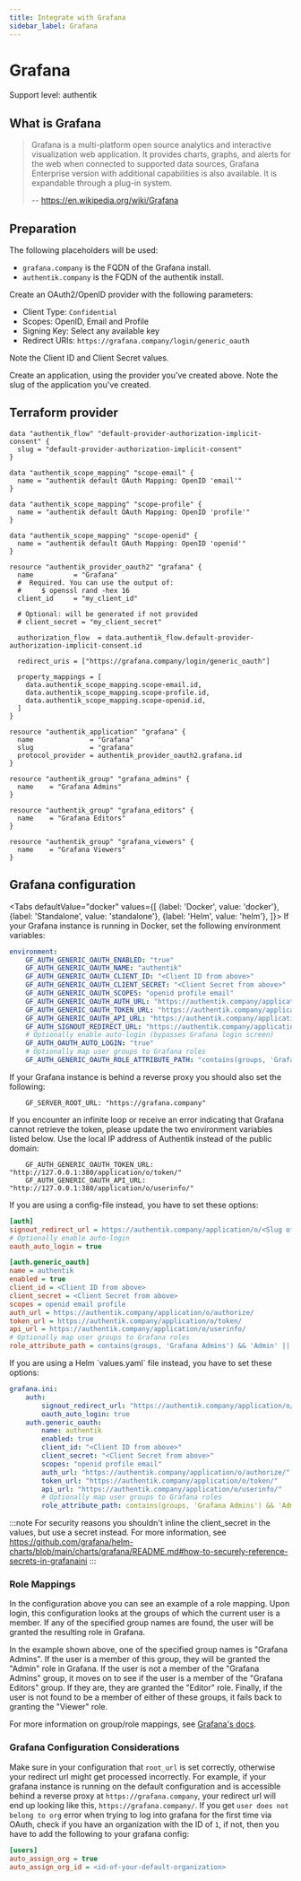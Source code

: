 ```yaml
---
title: Integrate with Grafana
sidebar_label: Grafana
---
```


# Grafana

<span class="badge badge--primary">Support level: authentik</span>

## What is Grafana

> Grafana is a multi-platform open source analytics and interactive visualization web application. It provides charts, graphs, and alerts for the web when connected to supported data sources, Grafana Enterprise version with additional capabilities is also available. It is expandable through a plug-in system.
>
> -- https://en.wikipedia.org/wiki/Grafana

## Preparation

The following placeholders will be used:

-   `grafana.company` is the FQDN of the Grafana install.
-   `authentik.company` is the FQDN of the authentik install.

Create an OAuth2/OpenID provider with the following parameters:

-   Client Type: `Confidential`
-   Scopes: OpenID, Email and Profile
-   Signing Key: Select any available key
-   Redirect URIs: `https://grafana.company/login/generic_oauth`

Note the Client ID and Client Secret values.

Create an application, using the provider you've created above. Note the slug of the application you've created.

## Terraform provider

```hcl
data "authentik_flow" "default-provider-authorization-implicit-consent" {
  slug = "default-provider-authorization-implicit-consent"
}

data "authentik_scope_mapping" "scope-email" {
  name = "authentik default OAuth Mapping: OpenID 'email'"
}

data "authentik_scope_mapping" "scope-profile" {
  name = "authentik default OAuth Mapping: OpenID 'profile'"
}

data "authentik_scope_mapping" "scope-openid" {
  name = "authentik default OAuth Mapping: OpenID 'openid'"
}

resource "authentik_provider_oauth2" "grafana" {
  name          = "Grafana"
  #  Required. You can use the output of:
  #     $ openssl rand -hex 16
  client_id     = "my_client_id"

  # Optional: will be generated if not provided
  # client_secret = "my_client_secret"

  authorization_flow  = data.authentik_flow.default-provider-authorization-implicit-consent.id

  redirect_uris = ["https://grafana.company/login/generic_oauth"]

  property_mappings = [
    data.authentik_scope_mapping.scope-email.id,
    data.authentik_scope_mapping.scope-profile.id,
    data.authentik_scope_mapping.scope-openid.id,
  ]
}

resource "authentik_application" "grafana" {
  name              = "Grafana"
  slug              = "grafana"
  protocol_provider = authentik_provider_oauth2.grafana.id
}

resource "authentik_group" "grafana_admins" {
  name    = "Grafana Admins"
}

resource "authentik_group" "grafana_editors" {
  name    = "Grafana Editors"
}

resource "authentik_group" "grafana_viewers" {
  name    = "Grafana Viewers"
}

```

## Grafana configuration


<Tabs
  defaultValue="docker"
  values={[
    {label: 'Docker', value: 'docker'},
    {label: 'Standalone', value: 'standalone'},
    {label: 'Helm', value: 'helm'},
  ]}>
  <TabItem value="docker">
If your Grafana instance is running in Docker, set the following environment variables:

```yaml
environment:
    GF_AUTH_GENERIC_OAUTH_ENABLED: "true"
    GF_AUTH_GENERIC_OAUTH_NAME: "authentik"
    GF_AUTH_GENERIC_OAUTH_CLIENT_ID: "<Client ID from above>"
    GF_AUTH_GENERIC_OAUTH_CLIENT_SECRET: "<Client Secret from above>"
    GF_AUTH_GENERIC_OAUTH_SCOPES: "openid profile email"
    GF_AUTH_GENERIC_OAUTH_AUTH_URL: "https://authentik.company/application/o/authorize/"
    GF_AUTH_GENERIC_OAUTH_TOKEN_URL: "https://authentik.company/application/o/token/"
    GF_AUTH_GENERIC_OAUTH_API_URL: "https://authentik.company/application/o/userinfo/"
    GF_AUTH_SIGNOUT_REDIRECT_URL: "https://authentik.company/application/o/<Slug of the application from above>/end-session/"
    # Optionally enable auto-login (bypasses Grafana login screen)
    GF_AUTH_OAUTH_AUTO_LOGIN: "true"
    # Optionally map user groups to Grafana roles
    GF_AUTH_GENERIC_OAUTH_ROLE_ATTRIBUTE_PATH: "contains(groups, 'Grafana Admins') && 'Admin' || contains(groups, 'Grafana Editors') && 'Editor' || 'Viewer'"
```

If your Grafana instance is behind a reverse proxy you should also set the following:

```
    GF_SERVER_ROOT_URL: "https://grafana.company"
```

If you encounter an infinite loop or receive an error indicating that Grafana cannot retrieve the token, please update the two environment variables listed below. Use the local IP address of Authentik instead of the public domain:

```
    GF_AUTH_GENERIC_OAUTH_TOKEN_URL: "http://127.0.0.1:380/application/o/token/"
    GF_AUTH_GENERIC_OAUTH_API_URL: "http://127.0.0.1:380/application/o/userinfo/"
```

  </TabItem>
  <TabItem value="standalone">
If you are using a config-file instead, you have to set these options:

```ini
[auth]
signout_redirect_url = https://authentik.company/application/o/<Slug of the application from above>/end-session/
# Optionally enable auto-login
oauth_auto_login = true

[auth.generic_oauth]
name = authentik
enabled = true
client_id = <Client ID from above>
client_secret = <Client Secret from above>
scopes = openid email profile
auth_url = https://authentik.company/application/o/authorize/
token_url = https://authentik.company/application/o/token/
api_url = https://authentik.company/application/o/userinfo/
# Optionally map user groups to Grafana roles
role_attribute_path = contains(groups, 'Grafana Admins') && 'Admin' || contains(groups, 'Grafana Editors') && 'Editor' || 'Viewer'
```

  </TabItem>
  <TabItem value="helm">
If you are using a Helm `values.yaml` file instead, you have to set these options:

```yaml
grafana.ini:
    auth:
        signout_redirect_url: "https://authentik.company/application/o/<Slug of the application from above>/end-session/"
        oauth_auto_login: true
    auth.generic_oauth:
        name: authentik
        enabled: true
        client_id: "<Client ID from above>"
        client_secret: "<Client Secret from above>"
        scopes: "openid profile email"
        auth_url: "https://authentik.company/application/o/authorize/"
        token_url: "https://authentik.company/application/o/token/"
        api_url: "https://authentik.company/application/o/userinfo/"
        # Optionally map user groups to Grafana roles
        role_attribute_path: contains(groups, 'Grafana Admins') && 'Admin' || contains(groups, 'Grafana Editors') && 'Editor' || 'Viewer'
```

:::note
For security reasons you shouldn't inline the client_secret in the values, but use a secret instead. For more information, see https://github.com/grafana/helm-charts/blob/main/charts/grafana/README.md#how-to-securely-reference-secrets-in-grafanaini
:::

  </TabItem>
</Tabs>

### Role Mappings

In the configuration above you can see an example of a role mapping. Upon login, this configuration looks at the groups of which the current user is a member. If any of the specified group names are found, the user will be granted the resulting role in Grafana.

In the example shown above, one of the specified group names is "Grafana Admins". If the user is a member of this group, they will be granted the "Admin" role in Grafana.
If the user is not a member of the "Grafana Admins" group, it moves on to see if the user is a member of the "Grafana Editors" group. If they are, they are granted the "Editor" role. Finally, if the user is not found to be a member of either of these groups, it fails back to granting the "Viewer" role.

For more information on group/role mappings, see [Grafana's docs](https://grafana.com/docs/grafana/latest/auth/generic-oauth/#role-mapping).

### Grafana Configuration Considerations

Make sure in your configuration that `root_url` is set correctly, otherwise your redirect url might get processed incorrectly. For example, if your grafana instance is running on the default configuration and is accessible behind a reverse proxy at `https://grafana.company`, your redirect url will end up looking like this, `https://grafana.company/`.
If you get `user does not belong to org` error when trying to log into grafana for the first time via OAuth, check if you have an organization with the ID of `1`, if not, then you have to add the following to your grafana config:

```ini
[users]
auto_assign_org = true
auto_assign_org_id = <id-of-your-default-organization>
```
